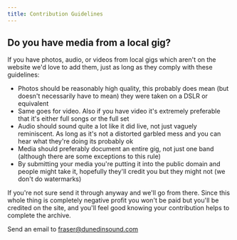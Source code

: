 ```yaml
---
title: Contribution Guidelines
---
```


## Do you have media from a local gig?

If you have photos, audio, or videos from local gigs which aren't on the website we'd love to add them, just as long as they comply with these guidelines:

- Photos should be reasonably high quality, this probably does mean (but doesn't necessarily have to mean) they were taken on a DSLR or equivalent
- Same goes for video. Also if you have video it's extremely preferable that it's either full songs or the full set
- Audio should sound quite a lot like it did live, not just vaguely reminiscent. As long as it's not a distorted garbled mess and you can hear what they're doing its probably ok
- Media should preferably document an entire gig, not just one band (although there are some exceptions to this rule)
- By submitting your media you're putting it into the public domain and people might take it, hopefully they'll credit you but they might not (we don't do watermarks)

If you're not sure send it through anyway and we'll go from there. Since this whole thing is completely negative profit you won't be paid but you'll be credited on the site, and you'll feel good knowing your contribution helps to complete the archive.

Send an email to <a href="mailto:fraser@dunedinsound.com">fraser@dunedinsound.com</a>
